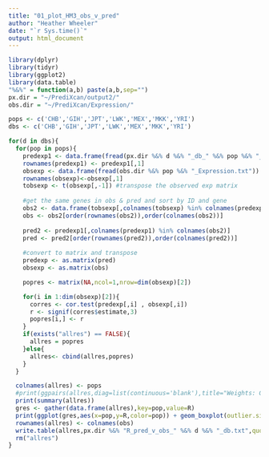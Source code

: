 ```yaml
---
title: "01_plot_HM3_obs_v_pred"
author: "Heather Wheeler"
date: "`r Sys.time()`"
output: html_document
---
```


```r
library(dplyr)
library(tidyr)
library(ggplot2)
library(data.table)
"%&%" = function(a,b) paste(a,b,sep="")
px.dir = "~/PrediXcan/output2/"
obs.dir = "~/PrediXcan/Expression/"
```

```r
pops <- c('CHB','GIH','JPT','LWK','MEX','MKK','YRI')
dbs <- c('CHB','GIH','JPT','LWK','MEX','MKK','YRI')

for(d in dbs){
  for(pop in pops){
    predexp1 <- data.frame(fread(px.dir %&% d %&% "_db_" %&% pop %&% "_predicted_0.5/predicted_expression.txt"))
    rownames(predexp1) <- predexp1[,1]
    obsexp <- data.frame(fread(obs.dir %&% pop %&% "_Expression.txt"))
    rownames(obsexp)<-obsexp[,1]
    tobsexp <- t(obsexp[,-1]) #transpose the observed exp matrix
    
    #get the same genes in obs & pred and sort by ID and gene
    obs2 <- data.frame(tobsexp[,colnames(tobsexp) %in% colnames(predexp1)])
    obs <- obs2[order(rownames(obs2)),order(colnames(obs2))]
    
    pred2 <- predexp1[,colnames(predexp1) %in% colnames(obs2)]
    pred <- pred2[order(rownames(pred2)),order(colnames(pred2))]
    
    #convert to matrix and transpose
    predexp <- as.matrix(pred)
    obsexp <- as.matrix(obs)

    popres <- matrix(NA,ncol=1,nrow=dim(obsexp)[2])

    for(i in 1:dim(obsexp)[2]){
      corres <- cor.test(predexp[,i] , obsexp[,i])
      r <- signif(corres$estimate,3)
      popres[i,] <- r
    }
    if(exists("allres") == FALSE){
      allres = popres
    }else{
      allres<- cbind(allres,popres)
    }
  }

  colnames(allres) <- pops
  #print(ggpairs(allres,diag=list(continuous='blank'),title="Weights: GEUVADIS " %&% geu %&% ", HapMap3 pred v obs R"))
  print(summary(allres))
  gres <- gather(data.frame(allres),key=pop,value=R)
  print(ggplot(gres,aes(x=pop,y=R,color=pop)) + geom_boxplot(outlier.size = 0.5) + theme_bw(15) + guides(color=FALSE) + ggtitle("Weights: " %&% d) + xlab("HapMap3 population")+ylab("Pearson's R (pred. v. obs.)"))
  rownames(allres) <- colnames(obs)
  write.table(allres,px.dir %&% "R_pred_v_obs_" %&% d %&% "_db.txt",quote=F)
  rm("allres")
}
```
